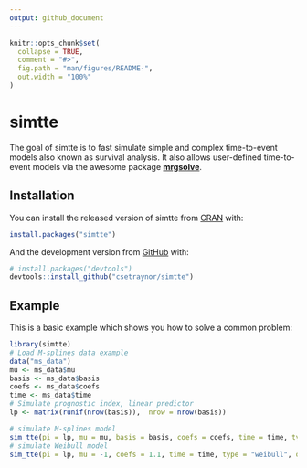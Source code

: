 ```yaml
---
output: github_document
---
```


<!-- README.md is generated from README.Rmd. Please edit that file -->

```r
knitr::opts_chunk$set(
  collapse = TRUE,
  comment = "#>",
  fig.path = "man/figures/README-",
  out.width = "100%"
)
```
# simtte

<!-- badges: start -->
<!-- badges: end -->

The goal of simtte is to fast simulate simple and complex time-to-event models also known as survival analysis. It also allows user-defined time-to-event models via the awesome package [**mrgsolve**](https://github.com/metrumresearchgroup/mrgsolve).

## Installation

You can install the released version of simtte from [CRAN](https://CRAN.R-project.org) with:

``` r
install.packages("simtte")
```

And the development version from [GitHub](https://github.com/) with:

``` r
# install.packages("devtools")
devtools::install_github("csetraynor/simtte")
```
## Example

This is a basic example which shows you how to solve a common problem:

```r
library(simtte)
# Load M-splines data example
data("ms_data")
mu <- ms_data$mu
basis <- ms_data$basis
coefs <- ms_data$coefs
time <- ms_data$time
# Simulate prognostic index, linear predictor
lp <- matrix(runif(nrow(basis)),  nrow = nrow(basis))

# simulate M-splines model
sim_tte(pi = lp, mu = mu, basis = basis, coefs = coefs, time = time, type = "ms", end_time = 100)
# simulate Weibull model
sim_tte(pi = lp, mu = -1, coefs = 1.1, time = time, type = "weibull", obs.only = F, obs.aug = T, delta = 0.05, end_time = 100)
```


